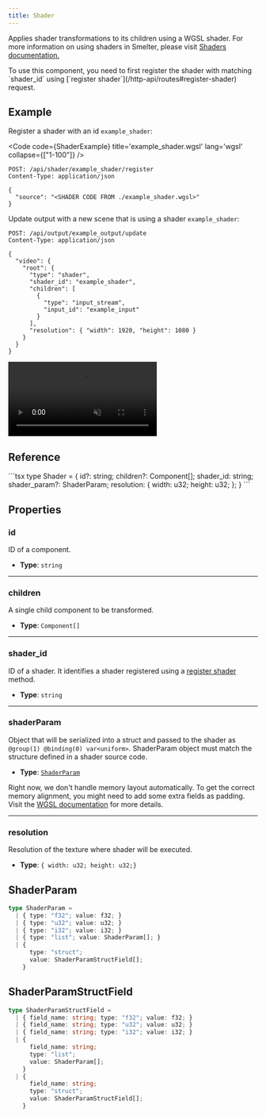 ```yaml
---
title: Shader
---
```


Applies shader transformations to its children using a WGSL shader. For more information on using shaders in Smelter, please visit [Shaders documentation.](/fundamentals/concepts/shaders)


<Aside> To use this component, you need to first register the shader with matching `shader_id` using [`register shader`](/http-api/routes#register-shader) request. </Aside>

## Example

Register a shader with an id `example_shader`:

<CollapsibleDetails summaryTitle='Register shader' open>

<Code code={ShaderExample} title='example_shader.wgsl' lang='wgsl' collapse={["1-100"]} />

```http
POST: /api/shader/example_shader/register
Content-Type: application/json

{
  "source": "<SHADER CODE FROM ./example_shader.wgsl>"
}
```
</CollapsibleDetails> 

Update output with a new scene that is using a shader `example_shader`:

<CollapsibleDetails summaryTitle='Update request' open>

```http
POST: /api/output/example_output/update
Content-Type: application/json

{
  "video": {
    "root": {
      "type": "shader",
      "shader_id": "example_shader",
      "children": [
        {
          "type": "input_stream",
          "input_id": "example_input"
        }
      ],
      "resolution": { "width": 1920, "height": 1080 }
    }
  }
}
```
</CollapsibleDetails>

<CollapsibleDetails summaryTitle='Output'>
  <video autoplay loop muted src={ExampleImage} alt="example output" />
</CollapsibleDetails>

## Reference

<CollapsibleDetails summaryTitle='Type definitions' open>
```tsx
type Shader = {
  id?: string;
  children?: Component[];
  shader_id: string;
  shader_param?: ShaderParam;
  resolution: {
    width: u32;
    height: u32;
  };
}
```
</CollapsibleDetails>


## Properties
### id
ID of a component.

- **Type**: `string`

---

### children
A single child component to be transformed.

- **Type**: `Component[]`

---

### shader_id
ID of a shader. It identifies a shader registered using a [register shader](/http-api/routes#register-shader) method.

- **Type**: `string`

---

### shaderParam
Object that will be serialized into a struct and passed to the shader as `@group(1) @binding(0) var<uniform>`. ShaderParam object must match the structure defined in a shader source code.

- **Type**: [`ShaderParam`](#shaderparam-1)

<Aside>Right now, we don't handle memory layout automatically. To get the correct memory alignment, you might need to add some extra fields as padding. Visit the <a href="https://www.w3.org/TR/WGSL/#alignment-and-size" target='_blank'>WGSL documentation</a> for more details.</Aside>

---

### resolution
Resolution of the texture where shader will be executed.

- **Type**: `{ width: u32; height: u32;}`

## ShaderParam
```typescript
type ShaderParam = 
  | { type: "f32"; value: f32; }
  | { type: "u32"; value: u32; }
  | { type: "i32"; value: i32; }
  | { type: "list"; value: ShaderParam[]; }
  | {
      type: "struct";
      value: ShaderParamStructField[];
    }
```

## ShaderParamStructField
```typescript
type ShaderParamStructField = 
  | { field_name: string; type: "f32"; value: f32; }
  | { field_name: string; type: "u32"; value: u32; }
  | { field_name: string; type: "i32"; value: i32; }
  | {
      field_name: string;
      type: "list";
      value: ShaderParam[];
    }
  | {
      field_name: string;
      type: "struct";
      value: ShaderParamStructField[];
    }
```

